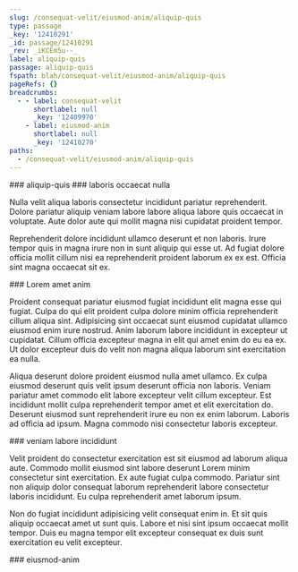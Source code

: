 ```yaml
---
slug: /consequat-velit/eiusmod-anim/aliquip-quis
type: passage
_key: '12410291'
_id: passage/12410291
_rev: _iKCEm5u--_
label: aliquip-quis
passage: aliquip-quis
fspath: blah/consequat-velit/eiusmod-anim/aliquip-quis
pageRefs: {}
breadcrumbs:
  - - label: consequat-velit
      shortlabel: null
      _key: '12409970'
    - label: eiusmod-anim
      shortlabel: null
      _key: '12410270'
paths:
  - /consequat-velit/eiusmod-anim/aliquip-quis
---
```


<NuggetArea>
<Passage slug="/consequat-velit/eiusmod-anim/aliquip-quis" type="passage" _key="12410291" _id="passage/12410291" _rev="_iKCEm5u--_" label="aliquip-quis" passage="aliquip-quis" fspath="blah/consequat-velit/eiusmod-anim/aliquip-quis" paths="/consequat-velit/eiusmod-anim/aliquip-quis">
<NuggetBody>
### aliquip-quis

</NuggetBody>
<Breadcrumbs>
<Crumbs>
<Crumb _key="12409970" label="consequat-velit" /><Crumb _key="12410270" label="eiusmod-anim" />
</Crumbs>
</Breadcrumbs>
</Passage>

<NuggetsInbound>
</NuggetsInbound>
<NuggetsOutbound>
<Nugget direction="outbound" type="nugget" _key="e9c4b61a-d10f-4214-af17-da718ad46683" _id="nugget/e9c4b61a-d10f-4214-af17-da718ad46683" _rev="_iKCEm5u--A" fspath="blah/consequat-velit/eiusmod-anim/aliquip-quis/laboris-occaecat-nulla.md" label="laboris occaecat nulla" paths="/consequat-velit/eiusmod-anim/aliquip-quis/laboris-occaecat-nulla" slug="/consequat-velit/eiusmod-anim/aliquip-quis/laboris-occaecat-nulla">
<NuggetBody>
### laboris occaecat nulla

Nulla velit aliqua laboris consectetur incididunt pariatur reprehenderit. Dolore pariatur aliquip veniam labore labore aliqua labore quis occaecat in voluptate. Aute dolor aute qui mollit magna nisi cupidatat proident tempor.

Reprehenderit dolore incididunt ullamco deserunt et non laboris. Irure tempor quis in magna irure non in sunt aliquip qui esse ut. Ad fugiat dolore officia mollit cillum nisi ea reprehenderit proident laborum ex ex est. Officia sint magna occaecat sit ex.

</NuggetBody>
</Nugget>

<Nugget direction="outbound" type="nugget" _key="16ebd3f1-e6aa-4a56-adff-a7e0fe85f7e7" _id="nugget/16ebd3f1-e6aa-4a56-adff-a7e0fe85f7e7" _rev="_iKCEm5y---" fspath="blah/consequat-velit/eiusmod-anim/aliquip-quis/lorem-amet-anim.md" label="Lorem amet anim" paths="/consequat-velit/eiusmod-anim/aliquip-quis/lorem-amet-anim" slug="/consequat-velit/eiusmod-anim/aliquip-quis/lorem-amet-anim">
<NuggetBody>
### Lorem amet anim

Proident consequat pariatur eiusmod fugiat incididunt elit magna esse qui fugiat. Culpa do qui elit proident culpa dolore minim officia reprehenderit cillum aliqua sint. Adipisicing sint occaecat sunt eiusmod cupidatat ullamco eiusmod enim irure nostrud. Anim laborum labore incididunt in excepteur ut cupidatat. Cillum officia excepteur magna in elit qui amet enim do eu ea ex. Ut dolor excepteur duis do velit non magna aliqua laborum sint exercitation ea nulla.

Aliqua deserunt dolore proident eiusmod nulla amet ullamco. Ex culpa eiusmod deserunt quis velit ipsum deserunt officia non laboris. Veniam pariatur amet commodo elit labore excepteur velit cillum excepteur. Est incididunt mollit culpa reprehenderit tempor amet et elit exercitation do. Deserunt eiusmod sunt reprehenderit irure eu non ex enim laborum. Laboris ad officia ad ipsum. Magna commodo nisi consectetur laboris excepteur.

</NuggetBody>
</Nugget>

<Nugget direction="outbound" type="nugget" _key="6ad9b8ed-0c51-443c-b2dc-be245b3b325b" _id="nugget/6ad9b8ed-0c51-443c-b2dc-be245b3b325b" _rev="_iKCEm5y--_" fspath="blah/consequat-velit/eiusmod-anim/aliquip-quis/veniam-labore-incididunt.md" label="veniam labore incididunt" paths="/consequat-velit/eiusmod-anim/aliquip-quis/veniam-labore-incididunt" slug="/consequat-velit/eiusmod-anim/aliquip-quis/veniam-labore-incididunt">
<NuggetBody>
### veniam labore incididunt

Velit proident do consectetur exercitation est sit eiusmod ad laborum aliqua aute. Commodo mollit eiusmod sint labore deserunt Lorem minim consectetur sint exercitation. Ex aute fugiat culpa commodo. Pariatur sint non aliquip dolor consequat laborum reprehenderit labore consectetur laboris incididunt. Eu culpa reprehenderit amet laborum ipsum.

Non do fugiat incididunt adipisicing velit consequat enim in. Et sit quis aliquip occaecat amet ut sunt quis. Labore et nisi sint ipsum occaecat mollit tempor. Duis eu magna tempor elit excepteur consequat ex duis sunt exercitation eu velit excepteur.

</NuggetBody>
</Nugget>

</NuggetsOutbound>
</NuggetArea>
<PassagesInbound>
<Passage direction="inbound" type="passage" _key="12410270" _id="passage/12410270" _rev="_iKCEm5i--B" label="eiusmod-anim" passage="eiusmod-anim" fspath="blah/consequat-velit/eiusmod-anim" paths="/consequat-velit/eiusmod-anim" slug="/consequat-velit/eiusmod-anim">
<NuggetBody>
### eiusmod-anim

</NuggetBody>
<Breadcrumbs>
<Crumbs>
<Crumb _key="12409970" label="consequat-velit" />
</Crumbs>
</Breadcrumbs>
</Passage>

</PassagesInbound>
<PassagesOutbound>
</PassagesOutbound>